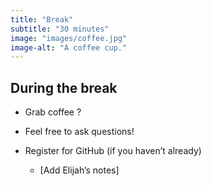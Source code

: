 ```yaml
---
title: "Break"
subtitle: "30 minutes"
image: "images/coffee.jpg"
image-alt: "A coffee cup."
---
```


## During the break 

-   Grab coffee ?

-   Feel free to ask questions!

-   Register for GitHub (if you haven't already)

    -   \[Add Elijah's notes\]
